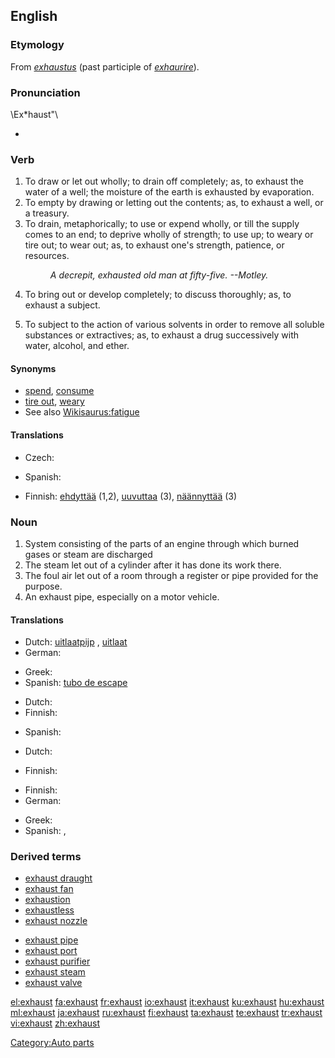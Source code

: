 {{wikipedia|dab=exhaust}}
==English==

===Etymology===
From {{etyl|la}} ''[[exhaustus]]'' (past participle of ''[[exhaurire]]'').

===Pronunciation===

\Ex*haust"\
* {{rhymes|ɔːst}}

===Verb===
{{en-verb}}

# To draw or let out wholly; to drain off completely; as, to exhaust the water of a well; the moisture of the earth is exhausted by evaporation.
# To empty by drawing or letting out the contents; as, to exhaust a well, or a treasury.
# To drain, metaphorically; to use or expend wholly, or till the supply comes to an end; to deprive wholly of strength; to use up; to weary or tire out; to wear out; as, to exhaust one's strength, patience, or resources.
#: ''A decrepit, exhausted old man at fifty-five. --Motley.''
# To bring out or develop completely; to discuss thoroughly; as, to exhaust a subject.
# {{chemistry}} To subject to the action of various solvents in order to remove all soluble substances or extractives; as, to exhaust a drug successively with water, alcohol, and ether.

====Synonyms====
* [[spend]], [[consume]]
* [[tire out]], [[weary]]
* See also [[Wikisaurus:fatigue]]

====Translations====
{{trans-top|to empty by drawing or letting out the contents}}
* Czech: {{t-|cs|vyčerpat}}
{{trans-mid}}
* Spanish: {{t+|es|agotar}}
{{trans-bottom}}

{{checktrans-top}}
* Finnish: [[ehdyttää]] (1,2), [[uuvuttaa]] (3), [[näännyttää]] (3)
{{trans-bottom}}

===Noun===
{{en-noun}}

# System consisting of the parts of an engine through which burned gases or steam are discharged
# The steam let out of a cylinder after it has done its work there.
# The foul air let out of a room through a register or pipe provided for the purpose.
# An exhaust pipe, especially on a motor vehicle.

====Translations====
{{trans-top|system consisting of the parts of an engine through which burned gases or steam are discharged}}
* Dutch: [[uitlaatpijp]] {{f}}, [[uitlaat]] {{m}}
* German: {{t+|de|Auspuff|m}}
{{trans-mid}}
* Greek: {{t+|el|εξάτμιση|f|tr=exátmisi}}
* Spanish: [[tubo de escape]] {{m}}
{{trans-bottom}}

{{trans-top|the steam let out of a cylinder after it has done its work there}}
* Dutch: {{t+|nl|uitlaat|m}}
* Finnish: {{t-|fi|pakokaasu}}
{{trans-mid}}
* Spanish: {{t+|es|escape}}
{{trans-bottom}}

{{trans-top|the foul air let out of a room through a register or pipe provided for the purpose}}
* Dutch: {{t+|nl|uitlaat|m}}
{{trans-mid}}
* Finnish: {{t-|fi|pakokaasu}}
{{trans-bottom}}

{{trans-top|an exhaust pipe}}
* Finnish: {{t+|fi|pakoputki}}
* German: {{t+|de|Auspuff|m}}
{{trans-mid}}
* Greek: {{t+|el|εξάτμιση|f|tr=exátmisi}}
* Spanish: {{t+|es|escape}},  {{t|es|tubo de escape}}
{{trans-bottom}}

===Derived terms===
{{top2}}
* [[exhaust draught]]
* [[exhaust fan]]
* [[exhaustion]]
* [[exhaustless]]
* [[exhaust nozzle]]
{{mid2}}
* [[exhaust pipe]]
* [[exhaust port]]
* [[exhaust purifier]]
* [[exhaust steam]]
* [[exhaust valve]]
{{bottom}}

[[Category:Auto parts]]

[[el:exhaust]]
[[fa:exhaust]]
[[fr:exhaust]]
[[io:exhaust]]
[[it:exhaust]]
[[ku:exhaust]]
[[hu:exhaust]]
[[ml:exhaust]]
[[ja:exhaust]]
[[ru:exhaust]]
[[fi:exhaust]]
[[ta:exhaust]]
[[te:exhaust]]
[[tr:exhaust]]
[[vi:exhaust]]
[[zh:exhaust]]